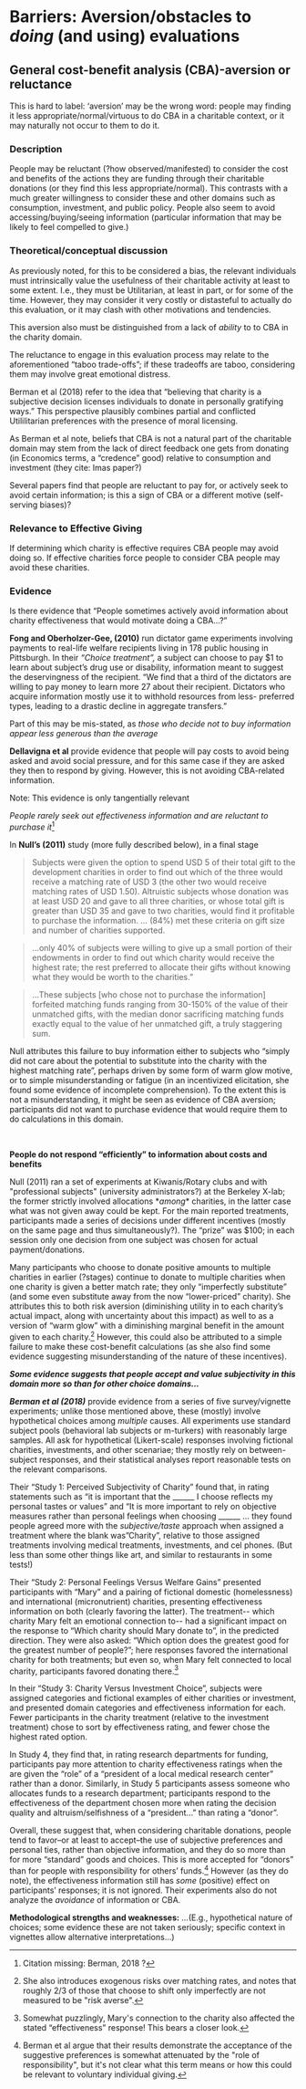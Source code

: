 # Barriers: Aversion/obstacles to *doing* (and using) evaluations {#eval-aversion}

## General cost-benefit analysis (CBA)-aversion or reluctance {#cba-aversion}

<div class="marginnote">
This is hard to label: 'aversion' may be the wrong word: people may finding it less appropriate/normal/virtuous to do CBA in a charitable context, or it may naturally not occur to them to do it.
</div>

<!-- integrate in 'CBA_Nick.Rmd' -->

### Description

People may be reluctant (?how observed/manifested) to consider the cost
and benefits of the actions they are funding through their charitable
donations (or they find this less appropriate/normal). This contrasts
with a much greater willingness to consider these and other domains such
as consumption, investment, and public policy. People also seem to avoid
accessing/buying/seeing information (particular information that may be
likely to feel compelled to give.)

### Theoretical/conceptual discussion

As previously noted, for this to be considered a bias, the relevant
individuals must intrinsically value the usefulness of their charitable
activity at least to some extent. I.e., they must be Utilitarian, at
least in part, or for some of the time. However, they may consider it
very costly or distasteful to actually do this evaluation, or it may
clash with other motivations and tendencies.

This aversion also must be distinguished from a lack of *ability* to to
CBA in the charity domain.

The reluctance to engage in this evaluation process may relate to the
aforementioned "taboo trade-offs"; if these tradeoffs are taboo,
considering them may involve great emotional distress.

Berman et al (2018) refer to the idea that "believing that charity is a
subjective decision licenses individuals to donate in personally
gratifying ways." This perspective plausibly combines partial and
conflicted Utililitarian preferences with the presence of moral
licensing.

As Berman et al note, beliefs that CBA is not a natural part of the
charitable domain may stem from the lack of direct feedback one gets
from donating (in Economics terms, a "credence" good) relative to
consumption and investment (they cite: Imas paper?)

Several papers find that people are reluctant to pay for, or actively
seek to avoid certain information; is this a sign of CBA or a different
motive (self-serving biases)?

### Relevance to Effective Giving

If determining which charity is effective requires CBA people may avoid
doing so. If effective charities force people to consider CBA people may
avoid these charities.

### Evidence

Is there evidence that "People sometimes actively avoid information about charity
effectiveness that would motivate doing a CBA...?"

**Fong and Oberholzer-Gee, (2010)** run dictator game experiments
involving payments to real-life welfare recipients living in 178 public
housing in Pittsburgh. In their *"Choice treatment",* a subject can
choose to pay \$1 to learn about subject's drug use or disability,
information meant to suggest the deservingness of the recipient. "We
find that a third of the dictators are willing to pay money to learn
more 27 about their recipient. Dictators who acquire information mostly
use it to withhold resources from less- preferred types, leading to a
drastic decline in aggregate transfers."


<div class="marginnote">
Part of this may be mis-stated, as *those who decide not to buy information appear less generous than the average*
</div>



**Dellavigna et al** provide evidence that people will pay costs to
avoid being asked and avoid social pressure, and for this same case if
they are asked they then to respond by giving. However, this is not
avoiding CBA-related information.


<div class="marginnote">
Note: This evidence is only tangentially relevant
</div>


*People rarely seek out effectiveness information and are reluctant to
purchase it*^[Citation missing: Berman, 2018 ?]


<!-- TODO - Cite: That survey-based study where few people say that they have
looked into the effectiveness information on the charities they donate
to -->

In **Null's (2011)** study (more fully described below), in a final
stage

> Subjects were given the option to spend USD 5 of their total gift to the
> development charities in order to find out which of the three would
> receive a matching rate of USD 3 (the other two would receive matching
> rates of USD 1.50). Altruistic subjects whose donation was at least USD 20
> and gave to all three charities, or whose total gift is greater than
> USD 35 and gave to two charities, would find it profitable to purchase
> the information. ... (84%) met these criteria on gift size and number
> of charities supported.

> ...only 40% of subjects were willing to give up a small portion of
> their endowments in order to find out which charity would receive the
> highest rate; the rest preferred to allocate their gifts without
> knowing what they would be worth to the charities."

> \...These subjects \[who chose not to purchase the information\]
> forfeited matching funds ranging from 30-150% of the value of their
> unmatched gifts, with the median donor sacrificing matching funds
> exactly equal to the value of her unmatched gift, a truly staggering
> sum.

Null attributes this failure to buy information either to subjects who
"simply did not care about the potential to substitute into the
charity with the highest matching rate", perhaps driven by some form of
warm glow motive, or to simple misunderstanding or fatigue (in an
incentivized elicitation, she found some evidence of incomplete
comprehension). To the extent this is not a misunderstanding, it might
be seen as evidence of CBA aversion; participants did not want to
purchase evidence that would require them to do calculations in this
domain.

\

**People do not respond "efficiently" to information about costs and
benefits**

Null (2011) ran a set of experiments at Kiwanis/Rotary clubs and
with \"professional subjects\" (university administrators?) at the
Berkeley X-lab; the former strictly involved allocations \**among*\*
charities, in the latter case what was not given away could be kept. For
the main reported treatments, participants made a series of decisions
under different incentives (mostly on the same page and thus
simultaneously?). The "prize" was \$100; in each session only one
decision from one subject was chosen for actual payment/donations.

Many participants who choose to donate positive amounts to multiple
charities in earlier (?stages) continue to donate to multiple charities
when one charity is given a better match rate; they only "imperfectly
substitute" (and some even substitute away from the now "lower-priced"
charity). She attributes this to both risk aversion (diminishing utility
in to each charity's actual impact, along with uncertainty about this
impact) as well to as a version of "warm glow" with a diminishing
marginal benefit in the amount given to each charity.[^1] However, this
could also be attributed to a simple failure to make these cost-benefit
calculations (as she also find some evidence suggesting misunderstanding
of the nature of these incentives).

<!--
> ***\[Cut?*** [^2]***Metzger and Gunther (2015)*** ran an (Economics)
> lab experiment where (some) participants had the opportunity to buy
> information about a real (but unnamed) NGO and then to make a real
> donation to it (from their lab earnings). They vary whether the
> information pertains to the effectiveness of the program (number of
> years of education it provides per Swiss franc), the organizations'
> administrative cost rate, and the recipient type (children in
> impoverished countries versus young Swiss artists). They find that a
> reasonable minority of people choose to purchase this information; 41%
> in the " recipient type" treatment, 28.3% in the "administrative
> costs" treatment, and 18.5% in the "aid impact treatment" (only the
> largest difference is significant). **\]**

*Additional interpretation of the above: some people fundamentally seem
to not care about the money once it has left their hands, at least when
it is framed in terms of [money]{.underline}*

-->


***Some evidence suggests that people accept and value subjectivity in
this domain more so than for other choice domains...***

***Berman et al (2018)*** provide evidence from a series of five
survey/vignette experiments; unlike those mentioned above, these
(mostly) involve hypothetical choices among *multiple* causes. All
experiments use standard subject pools (behavioral lab subjects or
m-turkers) with reasonably large samples. All ask for hypothetical
(Likert-scale) responses involving fictional charities, investments, and
other scenariae; they mostly rely on between-subject responses, and
their statistical analyses report reasonable tests on the relevant
comparisons.

Their "Study 1: Perceived Subjectivity of Charity" found that, in rating
statements such as "it is important that the ______ I choose reflects
my personal tastes or values" and "It is more important to rely on
objective measures rather than personal feelings when choosing
 ______  \... they found people agreed more with the
*subjective/taste* approach when assigned a treatment where the blank
was "Charity", relative to those assigned treatments involving medical
treatments, investments, and cel phones. (But less than some other
things like art, and similar to restaurants in some tests!)

Their "Study 2: Personal Feelings Versus Welfare Gains" presented
participants with "Mary" and a pairing of fictional domestic
(homelessness) and international (micronutrient) charities, presenting
effectiveness information on both (clearly favoring the latter). The
treatment\-- which charity Mary felt an emotional connection to\-- had a
significant impact on the response to "Which charity should Mary donate
to", in the predicted direction. They were also asked: "Which option
does the greatest good for the greatest number of people?"; here
responses favored the international charity for both treatments; but
even so, when Mary felt connected to local charity, participants favored
donating there.[^3]

In their "Study 3: Charity Versus Investment Choice", subjects were
assigned categories and fictional examples of either charities or
investment, and presented domain categories and effectiveness
information for each. Fewer participants in the charity treatment
(relative to the investment treatment) chose to sort by effectiveness
rating, and fewer chose the highest rated option.

In Study 4, they find that, in rating research departments for funding,
participants pay more attention to charity effectiveness ratings when
the are given the "role" of a "president of a local medical research
center" rather than a donor. Similarly, in Study 5 participants assess
someone who allocates funds to a research department; participants
respond to the effectiveness of the department chosen more when rating
the decision quality and altruism/selfishness of a "president..." than
rating a "donor".

Overall, these suggest that, when considering charitable donations,
people tend to favor--or at least to accept--the use of subjective
preferences and personal ties, rather than objective information, and
they do so more than for more "standard" goods and choices. This is more
accepted for "donors" than for people with responsibility for others'
funds.[^4] However (as they do note), the effectiveness information
still has *some* (positive) effect on participants' responses; it is not
ignored. Their experiments also do not analyze the *avoidance* of
information or CBA.

**Methodological strengths and weaknesses:** ...(E.g., hypothetical
nature of choices; some evidence these are not taken seriously; specific
context in vignettes allow alternative interpretations...)

[^1]: She also introduces exogenous risks over matching rates, and notes
    that roughly 2/3 of those that choose to shift only imperfectly are
    not measured to be \"risk averse\".

[^2]: DR: This could have been a very worthwhile study, but I think it
    has a number of obvious flaws with its design and the potential to
    interpret it in terms of willingness to pay for real effectiveness
    information for doing a CBA. (For example, the artist versus poor
    children recipients would also seem to be an effectiveness measure)
    so I'm not sure it's worth reporting on.\]

[^3]: Somewhat puzzlingly, Mary\'s connection to the charity also
    affected the stated "effectiveness" response! This bears a closer
    look.

[^4]: Berman et al argue that their results demonstrate the acceptance
    of the suggestive preferences is somewhat attenuated by the \"role
    of responsibility\", but it\'s not clear what this term means or how
    this could be relevant to voluntary individual giving.

